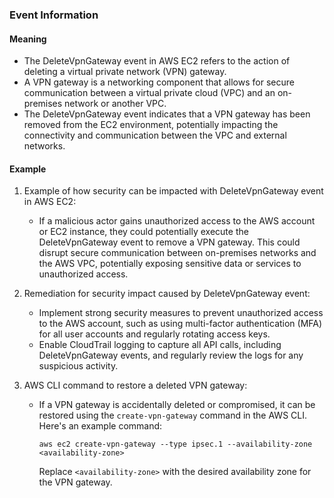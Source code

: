 
### Event Information

#### Meaning

- The DeleteVpnGateway event in AWS EC2 refers to the action of deleting a virtual private network (VPN) gateway.
- A VPN gateway is a networking component that allows for secure communication between a virtual private cloud (VPC) and an on-premises network or another VPC.
- The DeleteVpnGateway event indicates that a VPN gateway has been removed from the EC2 environment, potentially impacting the connectivity and communication between the VPC and external networks.

#### Example

1. Example of how security can be impacted with DeleteVpnGateway event in AWS EC2:
   - If a malicious actor gains unauthorized access to the AWS account or EC2 instance, they could potentially execute the DeleteVpnGateway event to remove a VPN gateway. This could disrupt secure communication between on-premises networks and the AWS VPC, potentially exposing sensitive data or services to unauthorized access.

2. Remediation for security impact caused by DeleteVpnGateway event:
   - Implement strong security measures to prevent unauthorized access to the AWS account, such as using multi-factor authentication (MFA) for all user accounts and regularly rotating access keys.
   - Enable CloudTrail logging to capture all API calls, including DeleteVpnGateway events, and regularly review the logs for any suspicious activity. 

3. AWS CLI command to restore a deleted VPN gateway:
   - If a VPN gateway is accidentally deleted or compromised, it can be restored using the `create-vpn-gateway` command in the AWS CLI. Here's an example command:
     ```
     aws ec2 create-vpn-gateway --type ipsec.1 --availability-zone <availability-zone>
     ```
     Replace `<availability-zone>` with the desired availability zone for the VPN gateway.

